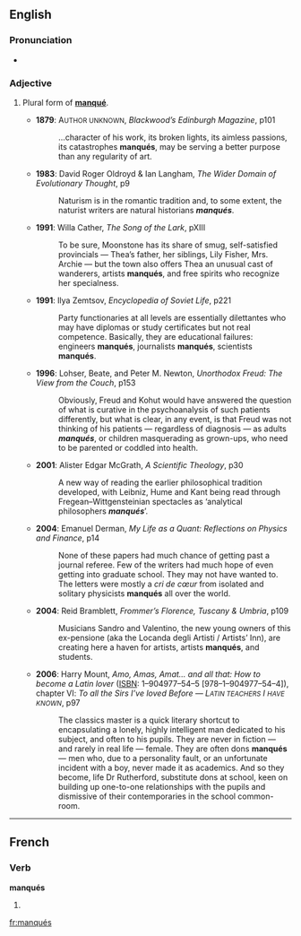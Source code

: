 ==English==

===Pronunciation===
* {{a|{{F.}}}} {{IPA|/mɑ̃ke/}}

===Adjective===
{{en-adj|-}}

# {{postpositive}} Plural form of '''[[manqué#English|manqué]]'''.
#* '''1879''': A<small>UTHOR UNKNOWN</small>, ''Blackwood’s Edinburgh Magazine'', p101
#*: …character of his work, its broken lights, its aimless passions, its catastrophes '''manqués''', may be serving a better purpose than any regularity of art.
#* '''1983''': David Roger Oldroyd & Ian Langham, ''The Wider Domain of Evolutionary Thought'', p9
#*: Naturism is in the romantic tradition and, to some extent, the naturist writers are natural historians '''''manqués'''''.
#* '''1991''': Willa Cather, ''The Song of the Lark'', pⅩⅢ
#*: To be sure, Moonstone has its share of smug, self-satisfied provincials — Thea’s father, her siblings, Lily Fisher, Mrs. Archie — but the town also offers Thea an unusual cast of wanderers, artists '''manqués''', and free spirits who recognize her specialness.
#* '''1991''': Ilya Zemtsov, ''Encyclopedia of Soviet Life'', p221
#*: Party functionaries at all levels are essentially dilettantes who may have diplomas or study certificates but not real competence. Basically, they are educational failures: engineers '''manqués''', journalists '''manqués''',<!-- In the source text, this word was hyphenated thus: [man-qués] due to line justification. --> scientists '''manqués'''.
#* '''1996''': Lohser, Beate, and Peter M. Newton, ''Unorthodox Freud: The View from the Couch'', p153
#*: Obviously, Freud and Kohut would have answered the question of what is curative in the psychoanalysis of such patients differently, but what is clear, in any event, is that Freud was not thinking of his patients — regardless of diagnosis — as adults '''''manqués''''', or children masquerading as grown-ups, who need to be parented or coddled into health.
#* '''2001''': Alister Edgar McGrath, ''A Scientific Theology'', p30
#*: A new way of reading the earlier philosophical tradition developed, with Leibniz, Hume and Kant being read through Fregean–Wittgensteinian spectacles as ‘analytical philosophers '''''manqués'''''’.
#* '''2004''': Emanuel Derman, ''My Life as a Quant: Reflections on Physics and Finance'', p14
#*: None of these papers had much chance of getting past a journal referee. Few of the writers had much hope of even getting into graduate school. They may not have wanted to. The letters were mostly a ''cri de cœur'' from isolated and solitary physicists '''manqués''' all over the world.
#* '''2004''': Reid Bramblett, ''Frommer’s Florence, Tuscany & Umbria'', p109
#*: Musicians Sandro and Valentino, the new young owners of this ex-pensione (aka the Locanda degli Artisti / Artists’ Inn), are creating here a haven for artists, artists '''manqués''', and students.
#* '''2006''': Harry Mount, ''Amo, Amas, Amat… and all that: How to become a Latin lover'' ([[ISBN]]: 1–904977–54–5 [978–1–904977–54–4]), chapter Ⅵ: <i>To all the Sirs I’ve loved Before — L<small>ATIN TEACHERS</small> I <small>HAVE KNOWN</small></i>, p97
#*: The classics master is a quick literary shortcut to encapsulating a lonely, highly intelligent man dedicated to his subject, and often to his pupils. They are never in fiction — and rarely in real life — female. They are often dons '''manqués''' — men who, due to a personality fault, or an unfortunate incident with a boy, never made it as academics. And so they become, life Dr Rutherford, substitute dons at school, keen on building up one-to-one relationships with the pupils and dismissive of their contemporaries in the school common-room.

{{see|manques}}

----

==French==

===Verb===
'''manqués''' {{m|p}}

# {{plural past participle of|[[manquer#French|manquer]]|lang=French}}

[[fr:manqués]]